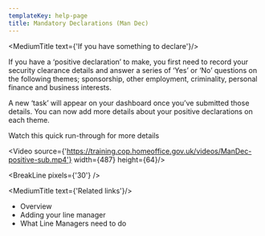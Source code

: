 ```yaml
---
templateKey: help-page
title: Mandatory Declarations (Man Dec)
---
```


<MediumTitle text={'If you have something to declare'}/>

If you have a ‘positive declaration’ to make, you first need to record your security clearance details and answer a series of ‘Yes’ or ‘No’ questions on the following themes; sponsorship, other employment, criminality, personal finance and business interests.

A new ‘task’ will appear on your dashboard once you’ve submitted those details. You can now add more details about your positive declarations on each theme.

Watch this quick run-through for more details

<Video source={'https://training.cop.homeoffice.gov.uk/videos/ManDec-positive-sub.mp4'} width={487} height={64}/>

<BreakLine pixels={'30'} />

<MediumTitle text={'Related links'}/>

<ul class="govuk-list govuk-list--bullet">
	<li><Link class="govuk-link" to="/help/mandec/">Overview</Link></li>
	<li><Link class="govuk-link" to="/help/mandec/mandec-adding-your-line-manager/">Adding your line manager</Link></li>
	<li><Link class="govuk-link" to="/help/mandec/mandec-what-line-managers-need-to-do/">What Line Managers need to do</Link></li>
</ul>

